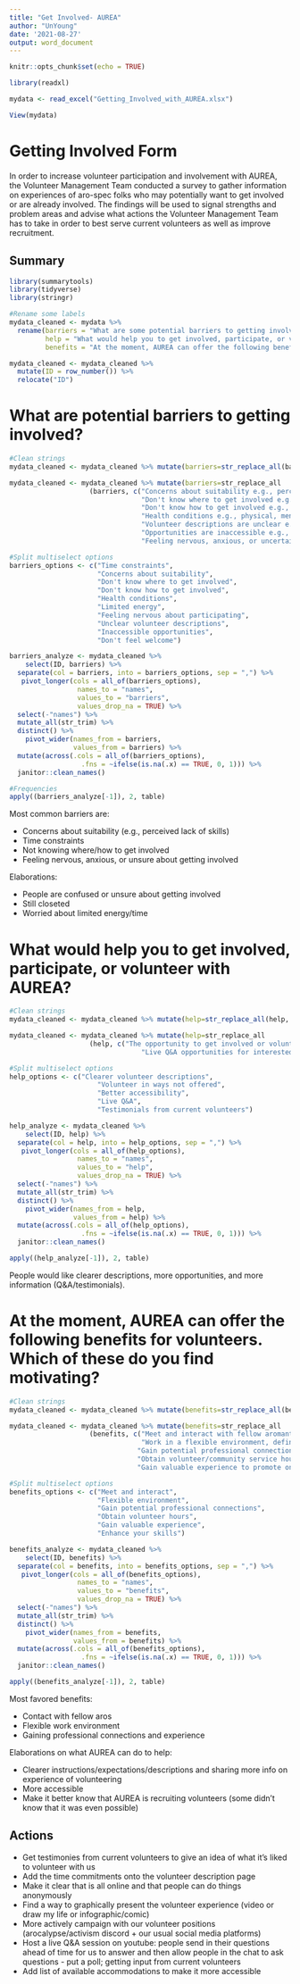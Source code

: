---
title: "Get Involved- AUREA"
author: "UnYoung"
date: '2021-08-27'
output: word_document
---

```{r setup, include=FALSE, warning=FALSE}
knitr::opts_chunk$set(echo = TRUE)

library(readxl)

mydata <- read_excel("Getting_Involved_with_AUREA.xlsx")

View(mydata)
```

# Getting Involved Form

In order to increase volunteer participation and involvement with AUREA, the Volunteer Management Team conducted a survey to gather information on experiences of aro-spec folks who may potentially want to get involved or are already involved. The findings will be used to signal strengths and problem areas and advise what actions the Volunteer Management Team has to take in order to best serve current volunteers as well as improve recruitment. 

## Summary

```{r prep, echo=FALSE, warning=FALSE}
library(summarytools)
library(tidyverse)
library(stringr)

#Rename some labels
mydata_cleaned <- mydata %>% 
  rename(barriers = "What are some potential barriers to getting involved and volunteering with AUREA?",
         help = "What would help you to get involved, participate, or volunteer with AUREA?",
         benefits = "At the moment, AUREA can offer the following benefits for volunteers. Which of these do you find motivating?")

mydata_cleaned <- mydata_cleaned %>% 
  mutate(ID = row_number()) %>%
  relocate("ID")

```

# What are potential barriers to getting involved?

```{r barriers, echo=FALSE, warning=FALSE}
#Clean strings
mydata_cleaned <- mydata_cleaned %>% mutate(barriers=str_replace_all(barriers, "[()]", ""))

mydata_cleaned <- mydata_cleaned %>% mutate(barriers=str_replace_all
                    (barriers, c("Concerns about suitability e.g., perceived lack of skills" = "Concerns about suitability", 
                                 "Don't know where to get involved e.g., who to contact" = "Don't know where to get involved", 
                                 "Don't know how to get involved e.g., what opportunities are available" = "Don't know how to get involved",
                                 "Health conditions e.g., physical, mental" = "Health conditions",
                                 "Volunteer descriptions are unclear e.g., unsure what you have to do" = "Unclear volunteer descriptions",
                                 "Opportunities are inaccessible e.g., access needs, language" = "Inaccessible opportunities",
                                 "Feeling nervous, anxious, or uncertain about participating" = "Feeling nervous about participating")))

#Split multiselect options
barriers_options <- c("Time constraints",
                      "Concerns about suitability",
                      "Don't know where to get involved",
                      "Don't know how to get involved",
                      "Health conditions",
                      "Limited energy",
                      "Feeling nervous about participating",
                      "Unclear volunteer descriptions",
                      "Inaccessible opportunities",
                      "Don't feel welcome")

barriers_analyze <- mydata_cleaned %>%
    select(ID, barriers) %>%
  separate(col = barriers, into = barriers_options, sep = ",") %>%
   pivot_longer(cols = all_of(barriers_options),
                 names_to = "names",
                 values_to = "barriers",
                 values_drop_na = TRUE) %>%
  select(-"names") %>%
  mutate_all(str_trim) %>%
  distinct() %>%
    pivot_wider(names_from = barriers,
                values_from = barriers) %>% 
  mutate(across(.cols = all_of(barriers_options),
                  .fns = ~ifelse(is.na(.x) == TRUE, 0, 1))) %>%
  janitor::clean_names() 

#Frequencies
apply((barriers_analyze[-1]), 2, table)
```

Most common barriers are:

- Concerns about suitability (e.g., perceived lack of skills)
- Time constraints
- Not knowing where/how to get involved
- Feeling nervous, anxious, or unsure about getting involved

Elaborations:

- People are confused or unsure about getting involved
- Still closeted
- Worried about limited energy/time


# What would help you to get involved, participate, or volunteer with AUREA?

```{r help, echo=FALSE, warning=FALSE}
#Clean strings
mydata_cleaned <- mydata_cleaned %>% mutate(help=str_replace_all(help, "[()]", ""))

mydata_cleaned <- mydata_cleaned %>% mutate(help=str_replace_all
                    (help, c("The opportunity to get involved or volunteer in ways not already offered" = "Volunteer in ways not offered", 
                                 "Live Q&A opportunities for interested individuals to get more information" = "Live Q&A")))

#Split multiselect options
help_options <- c("Clearer volunteer descriptions",
                      "Volunteer in ways not offered",
                      "Better accessibility",
                      "Live Q&A",
                      "Testimonials from current volunteers")

help_analyze <- mydata_cleaned %>%
    select(ID, help) %>%
  separate(col = help, into = help_options, sep = ",") %>%
   pivot_longer(cols = all_of(help_options),
                 names_to = "names",
                 values_to = "help",
                 values_drop_na = TRUE) %>%
  select(-"names") %>%
  mutate_all(str_trim) %>%
  distinct() %>%
    pivot_wider(names_from = help,
                values_from = help) %>% 
  mutate(across(.cols = all_of(help_options),
                  .fns = ~ifelse(is.na(.x) == TRUE, 0, 1))) %>%
  janitor::clean_names() 

apply((help_analyze[-1]), 2, table)
```

People would like clearer descriptions, more opportunities, and more information (Q&A/testimonials).

# At the moment, AUREA can offer the following benefits for volunteers. Which of these do you find motivating?

```{r benefits, echo=FALSE, warning=FALSE}
#Clean strings
mydata_cleaned <- mydata_cleaned %>% mutate(benefits=str_replace_all(benefits, "[()]", ""))

mydata_cleaned <- mydata_cleaned %>% mutate(benefits=str_replace_all
                    (benefits, c("Meet and interact with fellow aromantics through teamwork and socials" = "Meet and interact", 
                                 "Work in a flexible environment, define your own roles and work schedule, and share your unique ideas" = "Flexible environment",
                                "Gain potential professional connections through the aromantic community, including references" = "Gain potential professional connections",
                                "Obtain volunteer/community service hours for school or university"= "Obtain volunteer hours",
                                "Gain valuable experience to promote on your resume" = "Gain valuable experience")))

#Split multiselect options
benefits_options <- c("Meet and interact",
                      "Flexible environment",
                      "Gain potential professional connections",
                      "Obtain volunteer hours",
                      "Gain valuable experience",
                      "Enhance your skills")

benefits_analyze <- mydata_cleaned %>%
    select(ID, benefits) %>%
  separate(col = benefits, into = benefits_options, sep = ",") %>%
   pivot_longer(cols = all_of(benefits_options),
                 names_to = "names",
                 values_to = "benefits",
                 values_drop_na = TRUE) %>%
  select(-"names") %>%
  mutate_all(str_trim) %>%
  distinct() %>%
    pivot_wider(names_from = benefits,
                values_from = benefits) %>% 
  mutate(across(.cols = all_of(benefits_options),
                  .fns = ~ifelse(is.na(.x) == TRUE, 0, 1))) %>%
  janitor::clean_names() 

apply((benefits_analyze[-1]), 2, table)
```

Most favored benefits:

- Contact with fellow aros
- Flexible work environment
- Gaining professional connections and experience

Elaborations on what AUREA can do to help:

- Clearer instructions/expectations/descriptions and sharing more info on experience of volunteering
- More accessible
- Make it better know that AUREA is recruiting volunteers (some didn’t know that it was even possible) 

## Actions
- Get testimonies from current volunteers to give an idea of what it's liked to volunteer with us
- Add the time commitments onto the volunteer description page
- Make it clear that is all online and that people can do things anonymously
- Find a way to graphically present the volunteer experience (video or draw my life or infographic/comic)
- More actively campaign with our volunteer positions (arocalypse/activism discord + our usual social media platforms) 
- Host a live Q&A session on youtube: people send in their questions ahead of time for us to answer and then allow people in the chat to ask questions - put a poll; getting input from current volunteers
- Add list of available accommodations to make it more accessible 

